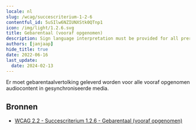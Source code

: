 ```yaml
---
locale: nl
slug: /wcag/succescriterium-1-2-6
contentful_id: 5uSIlw6NZIUNXStk0QTnp1
icon: /img/light/1.2.6.svg
title: Gebarentaal (vooraf opgenomen)
description: Sign language interpretation must be provided for all prerecorded audio content in synchronized media.
authors: [janjaap]
hide_title: true
date: 2022-06-16
last_update:
  date: 2024-02-13
---
```


<Hero
  title="Gebarentaal (vooraf opgenomen)"
  image="/img/light/1.2.6.svg"
  alt="WCAG 1.2.6 icon"
  prefix="Succescriterium 1.2.6"
  suffix="Niveau AAA"
/>

Er moet gebarentaalvertolking geleverd worden voor alle vooraf opgenomen audiocontent in gesynchroniseerde media.

## Bronnen

- [WCAG 2.2 - Succescriterium 1.2.6 - Gebarentaal (vooraf opgenomen)](https://www.w3.org/Translations/WCAG22-nl/#gebarentaal-vooraf-opgenomen)
